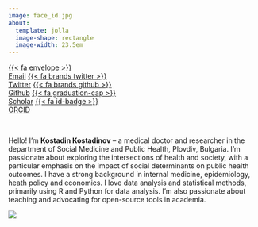 ```yaml
---
image: face_id.jpg
about: 
  template: jolla
  image-shape: rectangle
  image-width: 23.5em
---
```


::: {.btn-group role="group" aria-label="Social Links"}
[{{< fa envelope >}}<br>Email](mailto:kostadinr.kostadinov@mu-plovdiv.bg){.btn .btn-secondary .btn role="button" data-toggle="data" title="email"} [{{< fa brands twitter >}}<br>Twitter](https://x.com/kostadinoffMD){.btn .btn-secondary .btn role="button" data-toggle="data" title="twitter"} [{{< fa brands github >}}<br>Github](https://github.com/kostadinoff){.btn .btn-secondary .btn role="button" data-toggle="data" title="github"} [{{< fa graduation-cap >}}<br>Scholar](https://scholar.google.com/citations?user=nQOcsJkAAAAJ&hl=en){.btn .btn-secondary .btn role="button" data-toggle="data" title="scholar"} [{{< fa id-badge >}}<br>ORCID](https://orcid.org/0000-0003-1414-8738){.btn .btn-secondary .btn role="button" data-toggle="data" title="ORCID"}
:::

<br>

Hello! I’m **Kostadin Kostadinov** – a medical doctor and researcher in the department of Social Medicine and Public Health, Plovdiv, Bulgaria. I’m passionate about exploring the intersections of health and society, with a particular emphasis on the impact of social determinants on public health outcomes. I have a strong background in internal medicine, epidemiology, heath policy and economics. I love data analysis and statistical methods, primarily using R and Python for data analysis. I’m also passionate about teaching and advocating for open-source tools in academia.

```{=html}
<a href="https://www.buymeacoffee.com/kostadinoff"><img src="https://img.buymeacoffee.com/button-api/?text=Buy me a coffee&emoji=☕&slug=kostadinoff&button_colour=ed5c9b&font_colour=ffffff&font_family=Arial&outline_colour=ffffff&coffee_colour=ffffff" /></a>
```
<!-- **View my new open-source text-book:** [{{< fa book >}} Artifact Corrections for Effect Sizes](https://kostadinoff.quarto.pub/artifact-corrections-for-effect-sizes/){.btn .btn-primary .btn role="button" data-toggle="data" title="email"} -->

```{=html}
<script data-name="BMC-Widget" data-cfasync="false" src="https://cdnjs.buymeacoffee.com/1.0.0/widget.prod.min.js" data-id="kostadinoff" data-description="Support me on Buy me a coffee!" data-message="" data-color="#ED5C9B" data-position="Right" data-x_margin="18" data-y_margin="18"></script>
```


